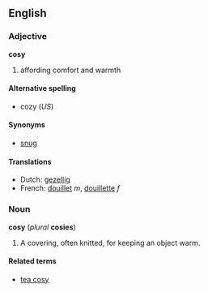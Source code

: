 ==English==
===Adjective===
'''cosy'''

# affording comfort and warmth

====Alternative spelling====
*cozy (''US'')

====Synonyms====
*[[snug]]

====Translations====
*Dutch: [[gezellig]]
*French: [[douillet]] ''m'', [[douillette]] ''f''

===Noun===
'''cosy''' (''plural'' '''cosies''')

#A covering, often knitted, for keeping an object warm.

====Related terms====
*[[tea cosy]]